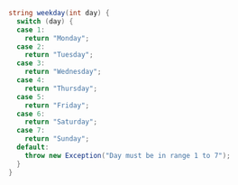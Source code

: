 ```csharp
string weekday(int day) {
  switch (day) {
  case 1:
    return "Monday";
  case 2:
    return "Tuesday";
  case 3:
    return "Wednesday";
  case 4:
    return "Thursday";
  case 5:
    return "Friday";
  case 6:
    return "Saturday";
  case 7:
    return "Sunday";
  default:
    throw new Exception("Day must be in range 1 to 7");
  }
}
```